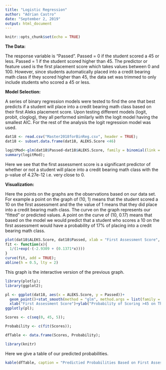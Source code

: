 ```yaml
---
title: "Logistic Regression"
author: "Adrian Castro"
date: "September 2, 2019"
output: html_document
---
```



```r
knitr::opts_chunk$set(echo = TRUE)
```

**The Data: **

The response variable is "Passed". Passed = 0 if the student scored a 45 or less. Passed = 1 if the student scored higher than 45. 
The predictor or feature used is the first placement score which takes values between 0 and 100. However, since students automatically placed into a credit bearing math class if they scored higher than 45, the data set was trimmed to only include students who scored a 45 or less.

**Model Selection:**

A series of binary regression models were tested to find the one that best predicts if a student will place into a credit bearing math class based on their first Aleks placement score. Upon testing different models (logit, probit, cloglog), they all performed similarly with the logit model having the smallest AIC. For the rest of the analysis the logit regression model was used. 


```r
dat18 <- read.csv("Master2018forBinReg.csv", header = TRUE);
dat18 <- subset.data.frame(dat18, ALEKS.Score <46)
```
```r
logitMod<-glm(dat18$Passed~dat18$ALEKS.Score, family = binomial(link = "logit"));
summary(logitMod);

```

Here we see that the first assessment score is a significant predictor of whether or not a student will place into a credit bearing math class with the p-value of 4.27e-12 i.e. very close to 0. 

**Visualization:**

Here the points on the graphs are the observations based on our data set. For example a point on the graph of (10, 1) means that the student scored a 10 on the first assessment and the the value of 1 means that they did place into a credit bearing math class. 
The curve on the graph represents our "fitted" or predicted values. A point on the curve of (10, 0.17) means that based on the model we would predict that a student who scores a 10 on the first assessment would have a probability of 17% of placing into a credit bearing math class.   

```r
plot(dat18$ALEKS.Score, dat18$Passed, xlab = "First Assessment Score", ylab = "Probability of Scoring >45 on Third Assessment");
fit <- function(x){
  1/(1+exp(-(-2.9309 + (0.1371*x))))
}
curve(fit, add = TRUE);
abline(h = 0.5, lty = 2)
```



This graph is the interactive version of the previous graph.  

```r
library(plotly);
library(ggplot2);
```
```r
pl <- ggplot(dat18, aes(x = ALEKS.Score, y = Passed))+
  geom_point()+stat_smooth(method = "glm", method.args = list(family = "binomial"), se= FALSE) +
  xlab("First Assessment Score")+ylab("Probability of Scoring >45 on Third Assessment") +geom_count();
ggplotly(pl);

```

```r
Scores <- c(seq(0, 45, 5));

Probability <- c(fit(Scores));

dfTable <- data.frame(Scores, Probability);
```




```r
library(knitr)
```

Here we give a table of our predicted probabilities. 
```r
kable(dfTable, caption = "Predictied Probabilities Based on First Assessment Score")
```



